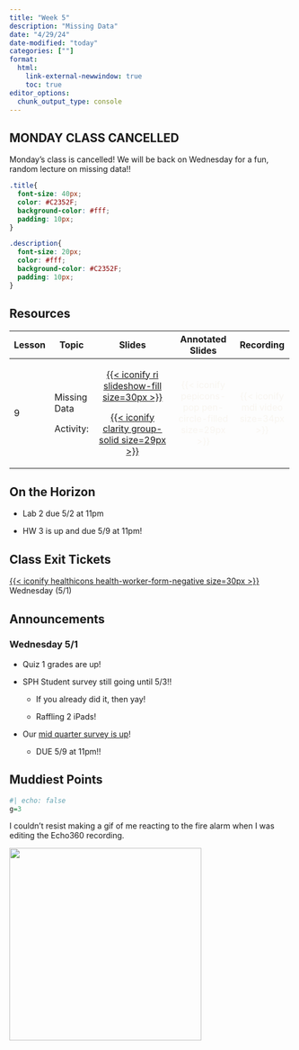```yaml
---
title: "Week 5"
description: "Missing Data"
date: "4/29/24"
date-modified: "today"
categories: [""]
format: 
  html:
    link-external-newwindow: true
    toc: true
editor_options: 
  chunk_output_type: console
---
```


::: callout-important
## MONDAY CLASS CANCELLED

Monday's class is cancelled! We will be back on Wednesday for a fun, random lecture on missing data!!
:::

```css
.title{
  font-size: 40px;
  color: #C2352F;
  background-color: #fff;
  padding: 10px;
}

.description{
  font-size: 20px;
  color: #fff;
  background-color: #C2352F;
  padding: 10px;
}
```

## Resources

+-------------+--------------+----------------------------------------------------------------------------------------------------------------------------+------------------------------------------------------------------------------------+---------------------------------------------------------------+
| Lesson      | Topic        | Slides                                                                                                                     | Annotated Slides                                                                   | Recording                                                     |
+=============+==============+:==========================================================================================================================:+:==================================================================================:+:=============================================================:+
| 9           | Missing Data | [[{{< iconify ri slideshow-fill size=30px >}}](/lectures/09_Missing_data/09_Missing_data.pdf)]{style="color:#f8f5f0;"}     | [{{< iconify pepicons-pop pen-circle-filled size=29px >}}]{style="color:#f8f5f0;"} | [{{< iconify mdi video size=34px >}}]{style="color:#f8f5f0;"} |
|             |              |                                                                                                                            |                                                                                    |                                                               |
|             | Activity:    | [[{{< iconify clarity group-solid size=29px >}}](/lectures/09_Missing_data/09_Activity_dogs.pptx)]{style="color:#f8f5f0;"} |                                                                                    |                                                               |
+-------------+--------------+----------------------------------------------------------------------------------------------------------------------------+------------------------------------------------------------------------------------+---------------------------------------------------------------+

## On the Horizon

-   Lab 2 due 5/2 at 11pm

-   HW 3 is up and due 5/9 at 11pm!

## Class Exit Tickets

[[{{< iconify healthicons health-worker-form-negative size=30px >}}](https://forms.office.com/Pages/ResponsePage.aspx?id=V3lz4rj6fk2U9pvWr59xWFMopmPUjRtDiHLswhgacNhUOUZTWFJNWDdHVDM3UFAwU0M4OFBYODQ1SC4u)]{style="color:#f8f5f0;"} Wednesday (5/1)

## Announcements

### Wednesday 5/1

-   Quiz 1 grades are up!

-   SPH Student survey still going until 5/3!!

    -   If you already did it, then yay!

    -   Raffling 2 iPads!

-   Our [mid quarter survey is up](https://forms.office.com/Pages/ResponsePage.aspx?id=V3lz4rj6fk2U9pvWr59xWFMopmPUjRtDiHLswhgacNhUOEZVVERIT1NaVVk3R0ZHRTFZQlIyOE1VVS4u)!

    -   DUE 5/9 at 11pm!!

## Muddiest Points

```r
#| echo: false
g=3
```

I couldn't resist making a gif of me reacting to the fire alarm when I was editing the Echo360 recording.

![](/images/fire_alarm.gif){width="342"}

## 
